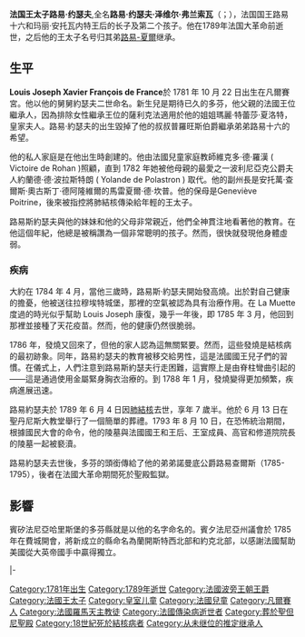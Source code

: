 {{多個問題|
{{expand|time=2014-07-10T16:05:39+00:00}}
{{unreferenced|time=2014-07-10T16:05:39+00:00}}
}}
{{Infobox royalty|prince
| name        = 路易-约瑟夫
| image       = Louis Joseph of France1.jpg
| title       = [[法国王太子|法国王太子]]
| caption     = 路易·约瑟夫王太子像，由[[伊丽莎白·维杰·勒布伦|伊丽莎白·维杰·勒布伦]]绘
| birth_date  = {{Birth date|1781|10|22|df=y}}
| birth_place = {{flag|Kingdom of France}}[[凡尔赛宫|凡尔赛宫]]
| full name   = 路易·约瑟夫·泽维尔·弗兰索瓦<br/>Louis Joseph Xavier François de France
| death_date  = {{Death date and age|1789|6|4|1781|10|22||df=y}}
| death_place = {{flag|Kingdom of France}}{{link-en|默東城堡|Château de Meudon}}
|place of burial={{FRA}}[[聖但尼聖殿|聖但尼聖殿]]
| father      = [[路易十六|法国国王路易十六]]
| mother      = [[玛丽·安托瓦内特|法国王后玛丽·安东尼]]
}}
'''法国王太子路易·约瑟夫''',全名'''路易·约瑟夫·泽维尔·弗兰索瓦'''（{{lang-fr|'''Louis Joseph Xavier François de France'''}}；{{bd|1781年|10月22日|1789年|6月4日}}），法国国王路易十六和玛丽·安托瓦内特王后的长子及第二个孩子。他在1789年法国大革命前逝世，之后他的王太子名号归其弟[[路易十七|路易-夏爾]]继承。

== 生平 ==
'''Louis Joseph Xavier François de France'''於 1781 年 10 月 22 日出生在凡爾賽宮。他以他的舅舅約瑟夫二世命名。新生兒是期待已久的多芬，他父親的法國王位繼承人，因為排除女性繼承王位的薩利克法適用於他的姐姐瑪麗·特蕾莎·夏洛特，皇家夫人。路易·約瑟夫的出生毀掉了他的叔叔普羅旺斯伯爵繼承弟弟路易十六的希望。

他的私人家庭是在他出生時創建的。他由法國兒童家庭教師維克多·德·羅漢 ( Victoire de Rohan )照顧，直到 1782 年她被他母親的最愛之一波利尼亞克公爵夫人約蘭德·德·波拉斯特朗 ( Yolande de Polastron ) 取代。他的副州長是安托萬·查爾斯·奧古斯丁·德阿隆維爾的馬雷夏爾·德·坎普。他的保母是Geneviève Poitrine，後來被指控將肺結核傳染給年輕的王太子。

路易斯約瑟夫與他的妹妹和他的父母非常親近，他們全神貫注地看著他的教育。在他這個年紀，他總是被稱讚為一個非常聰明的孩子。然而，很快就發現他身體虛弱。

=== 疾病 ===
大約在 1784 年 4 月，當他三歲時，路易斯·約瑟夫開始發高燒。出於對自己健康的擔憂，他被送往拉穆埃特城堡，那裡的空氣被認為具有治療作用。在 La Muette 度過的時光似乎幫助 Louis Joseph 康復，幾乎一年後，即 1785 年 3 月，他回到那裡並接種了天花疫苗。然而，他的健康仍然很脆弱。

1786 年，發燒又回來了，但他的家人認為這無關緊要。然而，這些發燒是結核病的最初跡象。同年，路易約瑟夫的教育被移交給男性，這是法國國王兒子們的習慣。在儀式上，人們注意到路易斯約瑟夫行走困難，這實際上是由脊柱彎曲引起的——這是通過使用金屬緊身胸衣治療的。到 1788 年 1 月，發燒變得更加頻繁，疾病進展迅速。

路易約瑟夫於 1789 年 6 月 4 日因[[结核病|肺結核]]去世，享年 7 歲半。他於 6 月 13 日在聖丹尼斯大教堂舉行了一個簡單的葬禮。1793 年 8 月 10 日，在恐怖統治期間，根據國民大會的命令，他的陵墓與法國國王和王后、王室成員、高官和修道院院長的陵墓一起被褻瀆。

路易約瑟夫去世後，多芬的頭銜傳給了他的弟弟諾曼底公爵路易查爾斯（1785-1795），後者在法國大革命期間死於聖殿監獄。

== 影響 ==
賓矽法尼亞哈里斯堡的多芬縣就是以他的名字命名的。賓夕法尼亞州議會於 1785 年在費城開會，將新成立的縣命名為蘭開斯特西北部和約克北部，以感謝法國幫助美國從大英帝國手中贏得獨立。



{{s-start}}
{{s-hou|[[波旁王朝|波旁王朝]]|1781年|10月22日|1789年|6月4日|[[卡佩王朝|卡佩王朝]]}}
{{s-roy|fr}}
|-
{{s-vacant||last=[[路易十六|路易-奧古斯特]]}}
{{s-ttl|title=[[法国王太子|法国王太子]]|years=1781年10月22日－1789年6月4日}}
{{s-aft|after=[[路易十七|路易-夏爾]]}}
{{end}}
{{Authority control}}
{{DEFAULTSORT: Louis Joseph}}
[[Category:1781年出生|Category:1781年出生]]
[[Category:1789年逝世|Category:1789年逝世]]
[[Category:法國波旁王朝王爵|Category:法國波旁王朝王爵]]
[[Category:法國王太子|Category:法國王太子]]
[[Category:皇室儿童|Category:皇室儿童]]
[[Category:法國兒童|Category:法國兒童]]
[[Category:凡爾賽人|Category:凡爾賽人]]
[[Category:法國羅馬天主教徒|Category:法國羅馬天主教徒]]
[[Category:法國傳染病逝世者|Category:法國傳染病逝世者]]
[[Category:葬於聖但尼聖殿|Category:葬於聖但尼聖殿]]
[[Category:18世紀死於結核病者|Category:18世紀死於結核病者]]
[[Category:从未继位的推定继承人|Category:从未继位的推定继承人]]